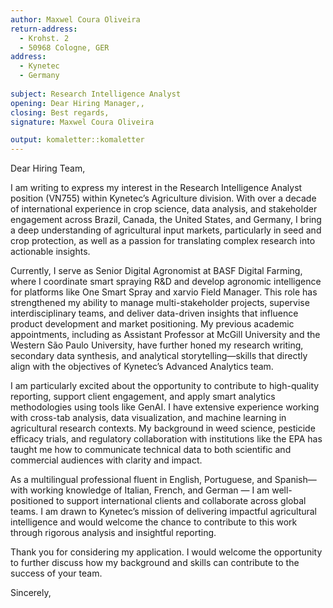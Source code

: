 ```yaml
---
author: Maxwel Coura Oliveira
return-address: 
  - Krohst. 2
  - 50968 Cologne, GER
address:
  - Kynetec
  - Germany
  
subject: Research Intelligence Analyst
opening: Dear Hiring Manager,,
closing: Best regards,
signature: Maxwel Coura Oliveira

output: komaletter::komaletter
---
```


Dear Hiring Team,

I am writing to express my interest in the Research Intelligence Analyst position (VN755) within Kynetec’s Agriculture division. With over a decade of international experience in crop science, data analysis, and stakeholder engagement across Brazil, Canada, the United States, and Germany, I bring a deep understanding of agricultural input markets, particularly in seed and crop protection, as well as a passion for translating complex research into actionable insights.

Currently, I serve as Senior Digital Agronomist at BASF Digital Farming, where I coordinate smart spraying R&D and develop agronomic intelligence for platforms like One Smart Spray and xarvio Field Manager. This role has strengthened my ability to manage multi-stakeholder projects, supervise interdisciplinary teams, and deliver data-driven insights that influence product development and market positioning. My previous academic appointments, including as Assistant Professor at McGill University and the Western São Paulo University, have further honed my research writing, secondary data synthesis, and analytical storytelling—skills that directly align with the objectives of Kynetec’s Advanced Analytics team.

I am particularly excited about the opportunity to contribute to high-quality reporting, support client engagement, and apply smart analytics methodologies using tools like GenAI. I have extensive experience working with cross-tab analysis, data visualization, and machine learning in agricultural research contexts. My background in weed science, pesticide efficacy trials, and regulatory collaboration with institutions like the EPA has taught me how to communicate technical data to both scientific and commercial audiences with clarity and impact.

As a multilingual professional fluent in English, Portuguese, and Spanish—with working knowledge of Italian, French, and German — I am well-positioned to support international clients and collaborate across global teams. I am drawn to Kynetec’s mission of delivering impactful agricultural intelligence and would welcome the chance to contribute to this work through rigorous analysis and insightful reporting.

Thank you for considering my application. I would welcome the opportunity to further discuss how my background and skills can contribute to the success of your team.

Sincerely,
